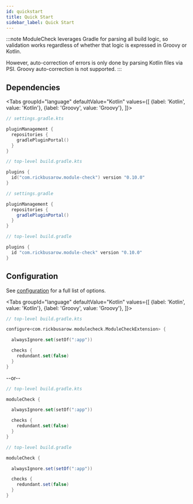 ```yaml
---
id: quickstart
title: Quick Start
sidebar_label: Quick Start
---
```





:::note
ModuleCheck leverages Gradle for parsing all build logic, so validation works regardless of whether that logic is expressed in Groovy or Kotlin.

However, auto-correction of errors is only done by parsing Kotlin files via PSI.  Groovy auto-correction is not supported.
:::

## Dependencies

<Tabs
groupId="language"
defaultValue="Kotlin"
values={[
{label: 'Kotlin', value: 'Kotlin'},
{label: 'Groovy', value: 'Groovy'},
]}>

   <TabItem value="Kotlin">

```kotlin
// settings.gradle.kts

pluginManagement {
  repositories {
    gradlePluginPortal()
  }
}
```

```kotlin
// top-level build.gradle.kts

plugins {
  id("com.rickbusarow.module-check") version "0.10.0"
}
```

   </TabItem>

<TabItem value="Groovy">

```groovy
// settings.gradle

pluginManagement {
  repositories {
    gradlePluginPortal()
  }
}
```

```groovy
// top-level build.gradle

plugins {
  id "com.rickbusarow.module-check" version "0.10.0"
}
```

   </TabItem>
</Tabs>

## Configuration

See [configuration](./configuration.mdx) for a full list of options.

<Tabs
groupId="language"
defaultValue="Kotlin"
values={[
{label: 'Kotlin', value: 'Kotlin'},
{label: 'Groovy', value: 'Groovy'},
]}>


   <TabItem value="Kotlin">

```kotlin
// top-level build.gradle.kts

configure<com.rickbusarow.modulecheck.ModuleCheckExtension> {

  alwaysIgnore.set(setOf(":app"))

  checks {
    redundant.set(false)
  }
}
```
--or--

```kotlin
// top-level build.gradle.kts

moduleCheck {

  alwaysIgnore.set(setOf(":app"))

  checks {
    redundant.set(false)
  }
}
```

   </TabItem>


<TabItem value="Groovy">

```groovy
// top-level build.gradle

moduleCheck {

  alwaysIgnore.set(setOf(":app"))

  checks {
    redundant.set(false)
  }
}
```

   </TabItem>
</Tabs>
